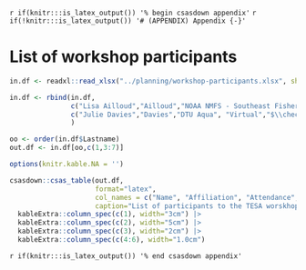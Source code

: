 <!-- The following code should appear at the beginning of the first appendix.
(if you have one)
After that, all subsequent sections will be turned into appendices. -->

`r if(knitr:::is_latex_output()) '% begin csasdown appendix'`
`r if(!knitr:::is_latex_output()) '# (APPENDIX) Appendix {-}'`

\clearpage

# List of workshop participants {#app:participants}

```r

in.df <- readxl::read_xlsx("../planning/workshop-participants.xlsx", sheet = "attendance", skip=1)

in.df <- rbind(in.df,
               c("Lisa Ailloud","Ailloud","NOAA NMFS - Southeast Fisheries Science Center", "Virtual","","","$\\checkmark$"),
               c("Julie Davies","Davies","DTU Aqua", "Virtual","$\\checkmark$","$\\checkmark$","$\\checkmark$")
               )

oo <- order(in.df$Lastname)
out.df <- in.df[oo,c(1,3:7)]

options(knitr.kable.NA = '')

csasdown::csas_table(out.df, 
                     format="latex",
                     col_names = c("Name", "Affiliation", "Attendance", "Day 1", "Day 2", "Day 3"),
                     caption="List of participants to the TESA worskhop on best practices in age estimation.") |>
  kableExtra::column_spec(c(1), width="3cm") |>
  kableExtra::column_spec(c(2), width="5cm") |>
  kableExtra::column_spec(c(3), width="2cm") |>
  kableExtra::column_spec(c(4:6), width="1.0cm")
```

\clearpage

<!-- At the end of your appendices add: -->
  `r if(knitr:::is_latex_output()) '% end csasdown appendix'`
